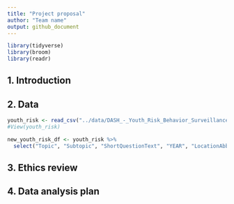 ```yaml
---
title: "Project proposal"
author: "Team name"
output: github_document
---
```


```r
library(tidyverse)
library(broom)
library(readr)

```

## 1. Introduction



## 2. Data

```r
youth_risk <- read_csv("../data/DASH_-_Youth_Risk_Behavior_Surveillance_System__YRBSS___High_School____Including_Sexual_Orientation_20240207.csv")
#View(youth_risk)

```

```r
new_youth_risk_df <- youth_risk %>% 
  select("Topic", "Subtopic", "ShortQuestionText", "YEAR", "LocationAbbr", "Greater_Risk_Question", "Description", "Lesser_Risk_Question", "Sample_Size", "Sex", "Race", "Grade", "SexualIdentity", "SexOfSexualContacts")
```



## 3. Ethics review

## 4. Data analysis plan



